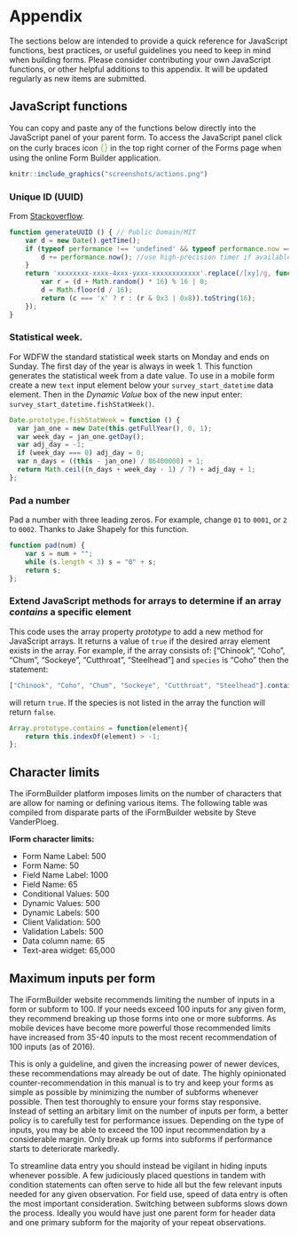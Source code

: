 # Appendix

The sections below are intended to provide a quick reference for JavaScript functions, best practices, or useful guidelines you need to keep in mind when building forms. Please consider contributing your own JavaScript functions, or other helpful additions to this appendix. It will be updated regularly as new items are submitted.  

## JavaScript functions

You can copy and paste any of the functions below directly into the JavaScript panel of your parent form. To access the JavaScript panel click on the curly braces icon <span style="color:#89BD48; font-size: 1.2em;">{}</span> in the top right corner of the Forms page when using the online Form Builder application.


```r
knitr::include_graphics("screenshots/actions.png")
```

### Unique ID (UUID)

From [Stackoverflow](https://stackoverflow.com/questions/105034/create-guid-uuid-in-javascript).

```js
function generateUUID () { // Public Domain/MIT
    var d = new Date().getTime();
    if (typeof performance !== 'undefined' && typeof performance.now === 'function'){
        d += performance.now(); //use high-precision timer if available
    }
    return 'xxxxxxxx-xxxx-4xxx-yxxx-xxxxxxxxxxxx'.replace(/[xy]/g, function (c) {
        var r = (d + Math.random() * 16) % 16 | 0;
        d = Math.floor(d / 16);
        return (c === 'x' ? r : (r & 0x3 | 0x8)).toString(16);
    });
}
```

### Statistical week. 

For WDFW the standard statistical week starts on Monday and ends on Sunday. The first day of the year is always in week 1. This function generates the statistical week from a date value. To use in a mobile form create a new `text` input element below your `survey_start_datetime` data element. Then in the *Dynamic Value* box of the new input enter: `survey_start_datetime.fishStatWeek()`.    

```js
Date.prototype.fishStatWeek = function () {
  var jan_one = new Date(this.getFullYear(), 0, 1);
  var week_day = jan_one.getDay();
  var adj_day = -1;
  if (week_day === 0) adj_day = 0;
  var n_days = ((this - jan_one) / 86400000) + 1;
  return Math.ceil((n_days + week_day - 1) / 7) + adj_day + 1;
};
```

### Pad a number

Pad a number with three leading zeros. For example, change `01` to `0001`, or `2` to `0002`. Thanks to Jake Shapely for this function.   

```js
function pad(num) {
    var s = num + "";
    while (s.length < 3) s = "0" + s;
    return s;
};
```

### Extend JavaScript methods for arrays to determine if an array *contains* a specific element

This code uses the array property *prototype* to add a new method for JavaScript arrays. It returns a value of `true` if the desired array element exists in the array. For example, if the array consists of: ["Chinook", "Coho", "Chum", "Sockeye", "Cutthroat", "Steelhead"] and `species` is "Coho" then the statement: 

```js
["Chinook", "Coho", "Chum", "Sockeye", "Cutthroat", "Steelhead"].contains(species)
```

will return `true`. If the species is not listed in the array the function will return `false`. 

```js
Array.prototype.contains = function(element){
    return this.indexOf(element) > -1;
};
```

## Character limits

The iFormBuilder platform imposes limits on the number of characters that are allow for naming or defining various items. The following table was compiled from disparate parts of the iFormBuilder website by Steve VanderPloeg.   

**IForm character limits:**

* Form Name Label: 500
* Form Name: 50
* Field Name Label: 1000
* Field Name: 65
* Conditional Values: 500
* Dynamic Values: 500
* Dynamic Labels: 500
* Client Validation: 500
* Validation Labels: 500
* Data column name: 65
* Text-area widget: 65,000

## Maximum inputs per form

The iFormBuilder website recommends limiting the number of inputs in a form or subform to 100. If your needs exceed 100 inputs for any given form, they recommend breaking up those forms into one or more subforms. As mobile devices have become more powerful those recommended limits have increased from 35-40 inputs to the most recent recommendation of 100 inputs (as of 2016). 

This is only a guideline, and given the increasing power of newer devices, these recommendations may already be out of date. The highly opinionated counter-recommendation in this manual is to try and keep your forms as simple as possible by minimizing the number of subforms whenever possible. Then test thoroughly to ensure your forms stay responsive. Instead of setting an arbitary limit on the number of inputs per form, a better policy is to carefully test for performance issues. Depending on the type of inputs, you may be able to exceed the 100 input recommendation by a considerable margin. Only break up forms into subforms if performance starts to deteriorate markedly.

To streamline data entry you should instead be vigilant in hiding inputs whenever possible. A few judiciously placed questions in tandem with condition statements can often serve to hide all but the few relevant inputs needed for any given observation. For field use, speed of data entry is often the most important consideration. Switching between subforms slows down the process. Ideally you would have just one parent form for header data and one primary subform for the majority of your repeat observations.


